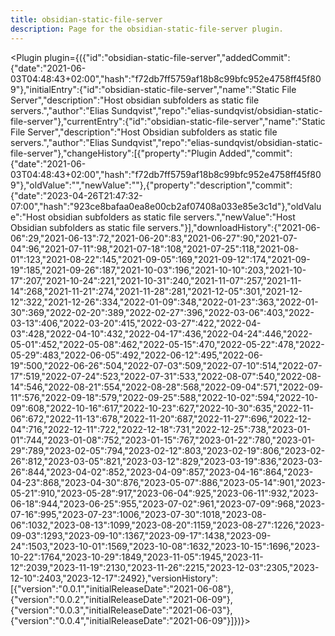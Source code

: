 ---
title: obsidian-static-file-server
description: Page for the obsidian-static-file-server plugin.
---


<Plugin plugin={({"id":"obsidian-static-file-server","addedCommit":{"date":"2021-06-03T04:48:43+02:00","hash":"f72db7ff5759af18b8c99bfc952e4758ff45f809"},"initialEntry":{"id":"obsidian-static-file-server","name":"Static File Server","description":"Host obsidian subfolders as static file servers.","author":"Elias Sundqvist","repo":"elias-sundqvist/obsidian-static-file-server"},"currentEntry":{"id":"obsidian-static-file-server","name":"Static File Server","description":"Host Obsidian subfolders as static file servers.","author":"Elias Sundqvist","repo":"elias-sundqvist/obsidian-static-file-server"},"changeHistory":[{"property":"Plugin Added","commit":{"date":"2021-06-03T04:48:43+02:00","hash":"f72db7ff5759af18b8c99bfc952e4758ff45f809"},"oldValue":"","newValue":""},{"property":"description","commit":{"date":"2023-04-26T21:47:32-07:00","hash":"923ce8bafaa0ea8e00cb2af07408a033e85e3c1d"},"oldValue":"Host obsidian subfolders as static file servers.","newValue":"Host Obsidian subfolders as static file servers."}],"downloadHistory":{"2021-06-06":29,"2021-06-13":72,"2021-06-20":83,"2021-06-27":90,"2021-07-04":96,"2021-07-11":98,"2021-07-18":108,"2021-07-25":118,"2021-08-01":123,"2021-08-22":145,"2021-09-05":169,"2021-09-12":174,"2021-09-19":185,"2021-09-26":187,"2021-10-03":196,"2021-10-10":203,"2021-10-17":207,"2021-10-24":221,"2021-10-31":240,"2021-11-07":257,"2021-11-14":268,"2021-11-21":274,"2021-11-28":281,"2021-12-05":301,"2021-12-12":322,"2021-12-26":334,"2022-01-09":348,"2022-01-23":363,"2022-01-30":369,"2022-02-20":389,"2022-02-27":396,"2022-03-06":403,"2022-03-13":406,"2022-03-20":415,"2022-03-27":422,"2022-04-03":428,"2022-04-10":432,"2022-04-17":436,"2022-04-24":446,"2022-05-01":452,"2022-05-08":462,"2022-05-15":470,"2022-05-22":478,"2022-05-29":483,"2022-06-05":492,"2022-06-12":495,"2022-06-19":500,"2022-06-26":504,"2022-07-03":509,"2022-07-10":514,"2022-07-17":519,"2022-07-24":523,"2022-07-31":533,"2022-08-07":540,"2022-08-14":546,"2022-08-21":554,"2022-08-28":568,"2022-09-04":571,"2022-09-11":576,"2022-09-18":579,"2022-09-25":588,"2022-10-02":594,"2022-10-09":608,"2022-10-16":617,"2022-10-23":627,"2022-10-30":635,"2022-11-06":672,"2022-11-13":678,"2022-11-20":687,"2022-11-27":696,"2022-12-04":716,"2022-12-11":722,"2022-12-18":731,"2022-12-25":738,"2023-01-01":744,"2023-01-08":752,"2023-01-15":767,"2023-01-22":780,"2023-01-29":789,"2023-02-05":794,"2023-02-12":803,"2023-02-19":806,"2023-02-26":812,"2023-03-05":821,"2023-03-12":829,"2023-03-19":836,"2023-03-26":844,"2023-04-02":852,"2023-04-09":857,"2023-04-16":864,"2023-04-23":868,"2023-04-30":876,"2023-05-07":886,"2023-05-14":901,"2023-05-21":910,"2023-05-28":917,"2023-06-04":925,"2023-06-11":932,"2023-06-18":944,"2023-06-25":955,"2023-07-02":961,"2023-07-09":968,"2023-07-16":995,"2023-07-23":1006,"2023-07-30":1018,"2023-08-06":1032,"2023-08-13":1099,"2023-08-20":1159,"2023-08-27":1226,"2023-09-03":1293,"2023-09-10":1367,"2023-09-17":1438,"2023-09-24":1503,"2023-10-01":1569,"2023-10-08":1632,"2023-10-15":1696,"2023-10-22":1764,"2023-10-29":1849,"2023-11-05":1945,"2023-11-12":2039,"2023-11-19":2130,"2023-11-26":2215,"2023-12-03":2305,"2023-12-10":2403,"2023-12-17":2492},"versionHistory":[{"version":"0.0.1","initialReleaseDate":"2021-06-08"},{"version":"0.0.2","initialReleaseDate":"2021-06-09"},{"version":"0.0.3","initialReleaseDate":"2021-06-03"},{"version":"0.0.4","initialReleaseDate":"2021-06-09"}]})}></Plugin>